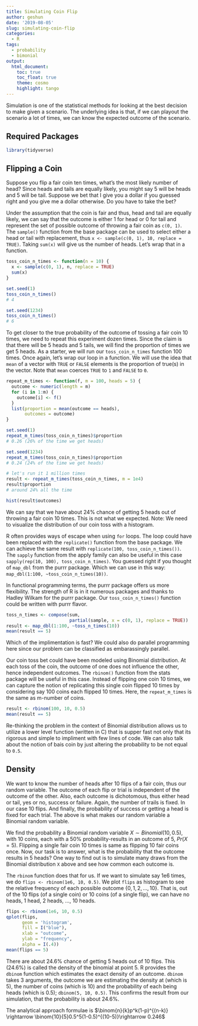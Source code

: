 ```yaml
---
title: Simulating Coin Flip
author: geshun
date: '2019-08-05'
slug: simulating-coin-flip
categories:
  - R
tags:
  - probability
  - bimonial
output: 
  html_document:
    toc: true
    toc_float: true
    theme: cosmo
    highlight: tango
---
```


Simulation is one of the statistical methods for looking at the best decision to make given a scenario. The underlying idea is that, if we can playout the scenario a lot of times, we can know the expected outcome of the scenario.

## Required Packages

```r
library(tidyverse)
```

## Flipping a Coin

Suppose you flip a fair coin ten times, what’s the most likely number of head? Since heads and tails are equally likely, you might say 5 will be heads and 5 will be tail. Suppose we bet that I give you a dollar if you guessed right and you give me a dollar otherwise. Do you have to take the bet?

Under the assumption that the coin is fair and thus, head and tail are equally likely, we can say that the outcome is either 1 for head or 0 for tail and represent the set of possible outcome of throwing a fair coin as `c(0, 1)`. The `sample()` function from the base package can be used to select either a head or tail with replacement, thus `x <- sample(c(0, 1), 10, replace =  TRUE)`. Taking `sum(x)` will give us the number of heads. Let's wrap that in a function. 

```r
toss_coin_n_times <- function(n = 10) {
  x <- sample(c(0, 1), n, replace = TRUE)
  sum(x)
}

set.seed(1)
toss_coin_n_times()
# 4

set.seed(1234)
toss_coin_n_times()
# 6
```

To get closer to the true probability of the outcome of tossing a fair coin 10 times, we need to repeat this experiment dozen times. Since the claim is that there will be 5 heads and 5 tails, we will find the proportion of times we get 5 heads. As a starter, we will run our `toss_coin_n_times` function 100 times. Once again, let's wrap our loop in a function. We will use the idea that `mean` of a vector with `TRUE` or `FALSE` elements is the proportion of true(s) in the vector. Note that `mean` coerces `TRUE` to `1` and `FALSE` to `0`.

```r
repeat_m_times <- function(f, m = 100, heads = 5) {
  outcome <- numeric(length = m)
  for (i in 1:m) {
    outcome[i] <- f()
  }
  list(proportion = mean(outcome == heads), 
       outcomes = outcome)
}

set.seed(1)
repeat_m_times(toss_coin_n_times)$proportion
# 0.26 (26% of the time we get heads)

set.seed(1234)
repeat_m_times(toss_coin_n_times)$proportion
# 0.24 (24% of the time we get heads)

# let's run it 1 million times
result <- repeat_m_times(toss_coin_n_times, m = 1e4)
result$proportion
# around 24% all the time

hist(result$outcomes)
```

We can say that we have about 24% chance of getting 5 heads out of throwing a fair coin 10 times. This is not what we expected. Note: We need to visualize the distribution of our coin toss with a histogram.

R often provides ways of escape when using `for` loops. The loop could have been replaced with the `replicate()` function from the base package. We can achieve the same result with `replicate(100, toss_coin_n_times())`. The `sapply` function from the apply family can also be useful in this case `sapply(rep(10, 100), toss_coin_n_times)`. You guessed right if you thought of `map_dbl` from the purrr package. Which we can use in this way: `map_dbl(1:100, ~toss_coin_n_times(10))`. 

In functional programming terms, the purrr package offers us more flexibility. The strength of R is in it numerous packages and thanks to Hadley Wilkam for the purrr package. Our `toss_coin_n_times()` function could be written with purrr flavor. 

```r
toss_n_times <- compose(sum, 
                        partial(sample, x = c(0, 1), replace = TRUE))
result <- map_dbl(1:100, ~toss_n_times(10)) 
mean(result == 5)
```
Which of the implimentation is fast? We could also do parallel programming here since our problem can be classified as embarassingly parallel. 

Our coin toss bet could have been modeled using Binomial distribution. At each toss of the coin, the outcome of one does not influence the other, hence independent outcomes. The `rbinom()` function from the stats package will be useful in this case. Instead of flipping one coin 10 times, we can capture the notion of replicating this single coin flipped 10 times by considering say 100 coins each flipped 10 times. Here, the `repeat_m_times` is the same as m-number of coins. 

```r
result <- rbinom(100, 10, 0.5)
mean(result == 5)
```
Re-thinking the problem in the context of Binomial distribution allows us to utilize a lower level function (written in C) that is supper fast not only that its rigorous and simple to impliment with few lines of code. We can also talk about the notion of bais coin by just altering the probability to be not equal to `0.5`.

## Density

We want to know the number of heads after 10 flips of a fair coin, thus our random variable. The outcome of each flip or trial is independent of the outcome of the other. Also, each outcome is dichotomous, thus either head or tail, yes or no, success or failure. Again, the number of trails is fixed. In our case 10 flips. And finally, the probability of success or getting a head is fixed for each trial. The above is what makes our random variable a Binomial random variable.

We find the probability a Binomial random variable $X \sim Binomial(10, 0.5)$, with 10 coins, each with a 50% probability-results in an outcome of 5, $Pr(X = 5)$. Flipping a single fair coin 10 times is same as flipping 10 fair coins once. Now, our task is to answer, what is the probability that the outcome results in 5 heads? One way to find out is to simulate many draws from the Binomial distribution `X` above and see how common each outcome is.

The `rbinom` function does that for us. If we want to simulate say 1e6 times, we do `flips <- rbinom(1e6, 10, 0.5)`. We plot `flips` as histogram to see the relative frequency of each possible outcome $\{0, 1, 2, ..., 10\}$. That is, out of the 10 flips (of a single coin) or 10 coins (of a single flip), we can have no heads, 1 head, 2 heads, ..., 10 heads.

```r
flips <- rbinom(1e6, 10, 0.5)
qplot(flips, 
      geom = 'histogram', 
      fill = I("blue"), 
      xlab = "outcome", 
      ylab = "frequency", 
      alpha = I(.4))
mean(flips == 5)
```

There are about 24.6% chance of getting 5 heads out of 10 flips. This (24.6%) is called the density of the binomial at point 5. R provides the `dbinom` function which estimates the exact density of an outcome. `dbinom` takes 3 arguments, the outcome we are estimating the density at (which is 5), the number of coins (which is 10) and the probability of each being heads (which is 0.5); `dbinom(5, 10, 0.5)`. This confirms the result from our simulation, that the probability is about 24.6%.

The analytical approach formulae is $\binom{n}{k}p^k(1-p)^{(n-k)} \rightarrow \binom{10}{5}0.5^5(1-0.5)^{(10-5)}\rightarrow 0.246$